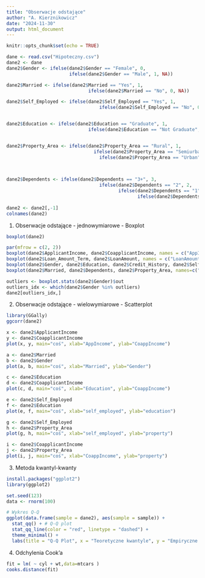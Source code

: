 ```yaml
---
title: "Obserwacje odstające"
author: "A. Kierznikowicz"
date: "2024-11-30"
output: html_document
---
```


```r
knitr::opts_chunk$set(echo = TRUE)
```

```r
dane <- read.csv("Hipoteczny.csv")
dane2 <- dane
dane2$Gender <- ifelse(dane2$Gender == "Female", 0,
                       ifelse(dane2$Gender == "Male", 1, NA))

dane2$Married <- ifelse(dane2$Married == "Yes", 1, 
                              ifelse(dane2$Married == "No", 0, NA))

dane2$Self_Employed <- ifelse(dane2$Self_Employed == "Yes", 1, 
                                  ifelse(dane2$Self_Employed == "No", 0, NA))


dane2$Education <- ifelse(dane2$Education == "Graduate", 1, 
                              ifelse(dane2$Education == "Not Graduate", 0, NA))


dane2$Property_Area <- ifelse(dane2$Property_Area == "Rural", 1, 
                                ifelse(dane2$Property_Area == "Semiurban", 2, 
                                  ifelse(dane2$Property_Area == "Urban", 3, NA)))
                            


dane2$Dependents <- ifelse(dane2$Dependents == "3+", 3, 
                                  ifelse(dane2$Dependents == "2", 2, 
                                         ifelse(dane2$Dependents == "1", 1,
                                                ifelse(dane2$Dependents == "0", 0, NA))))
                           
dane2 <- dane2[,-1]
colnames(dane2)
```


1. Obserwacje odstające - jednowymiarowe - Boxplot

```r
boxplot(dane2)

par(mfrow = c(2, 2))
boxplot(dane2$ApplicantIncome, dane2$CoapplicantIncome, names = c("AppIncome", "CoappIncome"))
boxplot(dane2$Loan_Amount_Term, dane2$LoanAmount, names = c("LoanAmountT", "LoanAmount"))
boxplot(dane2$Gender, dane2$Education, dane2$Credit_History, dane2$Self_Employed, names=c("Płeć", "Wykształcenie", "CreditHistory", "samozatrudnienie"))
boxplot(dane2$Married, dane2$Dependents, dane2$Property_Area, names=c("Married", "Dependents", "Property"))  #bez odchyleń
```
```r
outliers <- boxplot.stats(dane2$Gender)$out
outliers_idx <- which(dane2$Gender %in% outliers)
dane2[outliers_idx,]
```


2. Obserwacje odstające - wielowymiarowe - Scatterplot
```r
library(GGally)
ggcorr(dane2)

x <- dane2$ApplicantIncome
y <- dane2$CoapplicantIncome
plot(x, y, main="coś", xlab="AppIncome", ylab="CoappIncome")

a <- dane2$Married
b <- dane2$Gender
plot(a, b, main="coś", xlab="Married", ylab="Gender")

c <- dane2$Education
d <- dane2$CoapplicantIncome
plot(c, d, main="coś", xlab="Education", ylab="CoappIncome")

e <- dane2$Self_Employed
f <- dane2$Education
plot(e, f, main="coś", xlab="self_employed", ylab="education")

g <- dane2$Self_Employed
h <- dane2$Property_Area
plot(g, h, main="coś", xlab="self_employed", ylab="property")

i <- dane2$CoapplicantIncome
j <- dane2$Property_Area
plot(i, j, main="coś", xlab="CoappIncome", ylab="property")
```
3. Metoda kwantyl-kwanty

```r
install.packages("ggplot2")
library(ggplot2)

set.seed(123)
data <- rnorm(100)

# Wykres Q-Q
ggplot(data.frame(sample = dane2), aes(sample = sample)) +
  stat_qq() + # Q-Q plot
  stat_qq_line(color = "red", linetype = "dashed") +
  theme_minimal() +
  labs(title = "Q-Q Plot", x = "Teoretyczne kwantyle", y = "Empiryczne kwantyle")

```
4. Odchylenia Cook'a
```r
fit = lm( ~ cyl + wt,data=mtcars )
cooks.distance(fit)
```


